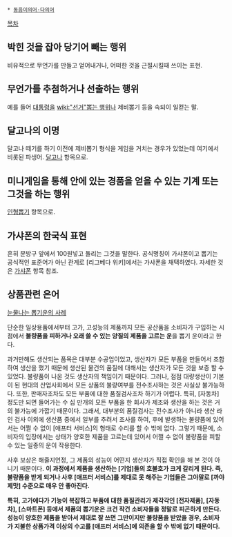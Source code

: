  * [[동음이의어·다의어]]

[[목차]]

== 박힌 것을 잡아 당기어 빼는 행위 ==
비유적으로 무언가를 만들고 얻어내거나, 어떠한 것을 근절시킬때 쓰이는 표현.

== 무언가를 추첨하거나 선출하는 행위 ==
예를 들어 [[대통령]]을 [[wiki:"선거"뽑는 행위]]나 제비뽑기 등을 속되이 일컫는 말. 

== 달고나의 이명 ==
달고나 떼기를 하기 이전에 제비뽑기 형식을 게임을 거치는 경우가 있었는데 여기에서 비롯된 파생어. [[달고나]] 항목으로.

== 미니게임을 통해 안에 있는 경품을 얻을 수 있는 기계 또는 그것을 하는 행위 ==
[[인형뽑기]] 항목으로.

== 가샤폰의 한국식 표현 ==
흔히 문방구 앞에서 100원넣고 돌리는 그것을 말한다. 공식명칭이 가샤폰이고 뽑기는 공식적인 표준어가 아닌 관계로 [리그베다 위키]에서는 가샤폰을 채택하였다. 자세한 것은 [[가샤폰]] 항목 참조.

== 상품관련 은어 ==
[http://m.bobaedream.co.kr/board/bbs_view/jebo/15380/2/22 눈물나는 뽑기운의 사례]

단순한 일상용품에서부터 고가, 고성능의 제품까지 모든 공산품을 소비자가 구입하는 시점에서 '''불량품을 피하거나 오래 쓸 수 있는 양질의 제품을 고르는 운'''을 뽑기 운이라고 한다.

과거만해도 생산되는 품목은 대부분 수공업이었고, 생산자가 모든 부품을 만들어서 조합하여 생산을 했기 때문에 생산된 물건의 품질에 대해서는 생산자가 모든 것을 보증 할 수 있었다. 불량품이 나온 것도 생산자의 책임이기 때문이다. 그러나, 점점 대량생산이 기본이 된 현대의 산업사회에서 모든 상품의 불량여부를 전수조사하는 것은 사실상 불가능하다. 또한, 판매자조차도 모든 부품에 대한 품질검사조차 하기가 어렵다. 특히, [자동차] 정도만 되면 들어가는 수 십 만개의 모든 부품을 한 회사가 제조와 생산을 하는 것은 거의 불가능에 가깝기 때문이다. 그래서, 대부분의 품질검사는 전수조사가 아니라 생산 라인 검사 이외에 생산품 중에서 일부를 추려서 조사를 하여, 후에 발생하는 불량품에 있어서는 어쩔 수 없이 [애프터 서비스]의 형태로 수리를 할 수 밖에 없다. 그렇기 때문에, 소비자의 입장에서는 상태가 양호한 제품을 고르는데 있어서 어쩔 수 없이 불량품을 피할 수 있는 일종의 운이 작용한다.

사후 보상은 해줄지언정, 그 제품의 성능이 어떤지 생산자가 직접 확인을 해 본 것이 아니기 때문이다. '''이 과정에서 제품을 생산하는 [기업]들의 호불호가 크게 갈리게 된다. 즉, 불량품을 받게 되거나 사후 [애프터 서비스]를 제대로 못 해주는 기업들은 그야말로 [까야 제맛] 수준으로 매우 안 좋아진다.'''

'''특히, 고가에다가 기능이 복잡하고 부품에 대한 품질관리가 제각각인 [전자제품], [자동차], [스마트폰] 등에서 제품의 뽑기운은 크건 작건 소비자들을 정말로 피곤하게 만든다. 성능이 양호한 제품을 받아서 제대로 잘 쓰면 그만이지만 불량품을 받았을 경우, 소비자가 지불한 상품가격 이상의 수고를 [애프터 서비스]에 의존을 할 수 밖에 없기 때문이다.'''
